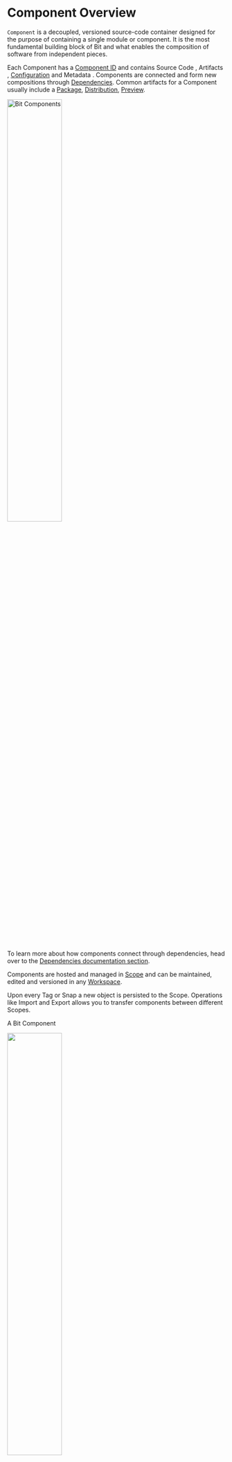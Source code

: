 <!-- This page is WIP -->


# Component Overview

`Component` is a decoupled, versioned source-code container designed for the purpose of containing a single module or component. It is the most fundamental building block of Bit and what enables the composition of software from independent pieces.

Each Component has a [Component ID](/components/component-id) and contains Source Code <!--TODO [Source Code](/components/source-code) -->, Artifacts <!--TODO [Artifacts](/components/artifact) -->, [Configuration](/components/component-config) and Metadata <!-- [Metadata](/components/metadata) -->. Components are connected and form new compositions through [Dependencies](/dependencies/overview).
Common artifacts for a Component usually include a [Package](/packages/package), [Distribution](/compiler/dist), [Preview](/preview/preview).

<Image width="50%" src={componentImg} alt="Bit Components" />

To learn more about how components connect through dependencies, head over to the [Dependencies documentation section](/dependencies/overview).

Components are hosted and managed in [Scope](/scope/overview) and can be maintained, edited and versioned in any [Workspace](/workspace/overview).

Upon every Tag or Snap a new object is persisted to the Scope. Operations like Import <!--TODO [Import](/) --> and Export <!-- [Export](/) --> allows you to transfer components between different Scopes.

A Bit Component

<Image width="50%" src={scopeWorkspace} />

## Component Anatomy

- [Component ID](/components/component-id)
- [Tags](/components/tags)
- [Snaps](/components/snaps)
- [Dependencies](/dependencies/overview)
- Configuration <!--TODO [Configuration](/) -->

<!--TODO ## Snaps

## Tags -->

## Lanes

Snaps/Lanes

A component is any group of files that serve a single purpose. In the context of Bit, that can be a JavaScript/Node.JS module, a CSS module, a React component, or any other framework or flavor of JS.
Each of these can be of different levels of complexity and concreteness.

For example, a component can be a full page or a simple UI element.
It can be a small utility function or a microservice.

Bit components, also known as 'independent components', are components that are independently developed, versioned, and collaborated on.

Independent components can play various roles in backend and frontend applications.
They can play the role of (in-memory) libraries when integrated into a project as standard packages, or that of separately-run apps and services that communicate over the network, when deployed independently using their own CI/CD.

Each independent component contains the version history of its source code, dependency graph, development setup, and artifacts (including their auto-generated Node package).

## The journey from multiple files to a single independent component

Every independent component starts its journey as a "regular component". That can be done by pre-configured templates or by creating your own files.

In order for Bit to source-control and manage the component's files as a single discrete unit (a component), it needs to map them to a single [component ID](/components/component-id).

A component tracked by Bit can be built, tagged with a release version, and exported to a remote scope.

The exported independent component will contain the component's source code, dependency graph, development setup, and artifacts (including its auto-generated Node package).
